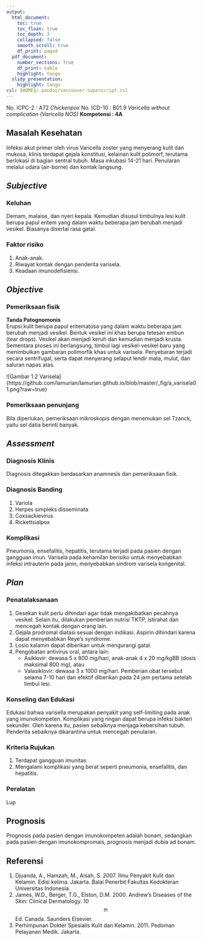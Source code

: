 ```yaml
---
output:
  html_document:
    toc: true
    toc_float: true
    toc_depth: 3
    collapsed: false
    smooth_scroll: true
    df_print: paged
  pdf_document:
    number_sections: true
    df_print: kable
    highlight: tango
  slidy_presentation:
    highlight: tango
csl: $HOME$/.pandoc/vancouver-superscript.csl
---
```


No. ICPC-2	: A72 *Chickenpox*
No. ICD-10	: B01.9 *Varicella without complication (Varicella NOS)*
**Kompetensi	: 4A**

## Masalah Kesehatan

Infeksi akut primer oleh virus Varicella zoster yang menyerang kulit dan
mukosa, klinis terdapat gejala konstitusi, kelainan kulit polimorf, terutama
berlokasi di bagian sentral tubuh. Masa inkubasi 14-21 hari. Penularan melalui
udara (air-borne) dan kontak langsung.

## *Subjective*

### Keluhan

Demam, malaise, dan nyeri kepala. Kemudian disusul timbulnya lesi kulit
berupa papul eritem yang dalam waktu beberapa jam berubah menjadi vesikel.
Biasanya disertai rasa gatal.

### Faktor risiko

1. Anak-anak.
2. Riwayat kontak dengan penderita varisela.
3. Keadaan imunodefisiensi.

## *Objective*

### Pemeriksaan fisik

**Tanda Patognomonis**  
Erupsi kulit berupa papul eritematosa yang dalam waktu beberapa jam berubah
menjadi vesikel. Bentuk vesikel ini khas berupa tetesan embun (tear drops).
Vesikel akan menjadi keruh dan kemudian menjadi krusta. Sementara proses ini
berlangsung, timbul lagi vesikel-vesikel baru yang menimbulkan gambaran
polimorfik khas untuk varisela. Penyebaran terjadi secara sentrifugal, serta
dapat menyerang selaput lendir mata, mulut, dan saluran napas atas.

![Gambar 1.2 Varisela]{https://github.com/lamurian/lamurian.github.io/blob/master/_fig/a_varisela01.png?raw=true}

### Pemeriksaan penunjang

Bila diperlukan, pemeriksaan mikroskopis dengan menemukan sel Tzanck, yaitu sel
datia berinti banyak.

## *Assessment*

### Diagnosis Klinis

Diagnosis ditegakkan berdasarkan anamnesis dan pemeriksaan fisik.

### Diagnosis Banding

1. Variola
2. Herpes simpleks disseminata
3. Coxsackievirus
4. Rickettsialpox

### Komplikasi

Pneumonia, ensefalitis, hepatitis, terutama terjadi pada pasien dengan gangguan
imun. Varisela pada kehamilan berisiko untuk menyebabkan infeksi intrauterin
pada janin, menyebabkan sindrom varisela kongenital.

## *Plan*

### Penatalaksanaan

1. Gesekan kulit perlu dihindari agar tidak mengakibatkan pecahnya vesikel.
   Selain itu, dilakukan pemberian nutrisi TKTP, istirahat dan mencegah kontak
   dengan orang lain.
2. Gejala prodromal diatasi sesuai dengan indikasi. Aspirin dihindari karena
   dapat menyebabkan Reye’s syndrome.
3. Losio kalamin dapat diberikan untuk mengurangi gatal.
4. Pengobatan antivirus oral, antara lain:
   * Asiklovir: dewasa 5 x 800 mg/hari, anak-anak 4 x 20 mg/kgBB (dosis
     maksimal 800 mg), atau
   * Valasiklovir: dewasa 3 x 1000 mg/hari. Pemberian obat tersebut selama 7-10
     hari dan efektif diberikan pada 24 jam pertama setelah timbul lesi.

### Konseling dan Edukasi

Edukasi bahwa varisella merupakan penyakit yang self-limiting pada anak yang
imunokompeten. Komplikasi yang ringan dapat berupa infeksi bakteri sekunder.
Oleh karena itu, pasien sebaiknya menjaga kebersihan tubuh. Penderita sebaiknya
dikarantina untuk mencegah penularan.

### Kriteria Rujukan

1. Terdapat gangguan imunitas
2. Mengalami komplikasi yang berat seperti pneumonia, ensefalitis, dan
   hepatitis.

### Peralatan

Lup

## Prognosis

Prognosis pada pasien dengan imunokompeten adalah bonam, sedangkan
pada pasien dengan imunokompromais, prognosis menjadi dubia ad bonam.

## Referensi

1. Djuanda, A., Hamzah, M., Aisah, S. 2007. Ilmu Penyakit Kulit dan Kelamin.
   Edisi kelima. Jakarta. Balai Penerbit Fakultas Kedokteran Universitas
   Indonesia.
2. James, W.D., Berger, T.G., Elston, D.M. 2000. Andrew’s Diseases of the Skin:
   Clinical Dermatology. 10$$^{th}$$ Ed. Canada. Saunders Elsevier.
3. Perhimpunan Dokter Spesialis Kulit dan Kelamin. 2011. Pedoman Pelayanan
   Medik. Jakarta.
